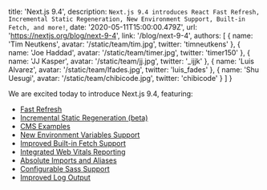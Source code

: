   title: 'Next.js 9.4',
  description: `Next.js 9.4 introduces React Fast Refresh, Incremental Static Regeneration, New Environment Support, Built-in Fetch, and more!`,
  date: '2020-05-11T15:00:00.479Z',
  url: 'https://nextjs.org/blog/next-9-4',
  link: '/blog/next-9-4',
  authors: [
    {
      name: 'Tim Neutkens',
      avatar: '/static/team/tim.jpg',
      twitter: 'timneutkens'
    },
    {
      name: 'Joe Haddad',
      avatar: '/static/team/timer.jpg',
      twitter: 'timer150'
    },
    {
      name: 'JJ Kasper',
      avatar: '/static/team/jj.jpg',
      twitter: '_ijjk'
    },
    {
      name: 'Luis Alvarez',
      avatar: '/static/team/lfades.jpg',
      twitter: 'luis_fades'
    },
    {
      name: 'Shu Uesugi',
      avatar: '/static/team/chibicode.jpg',
      twitter: 'chibicode'
    }
  ]
}

We are excited today to introduce Next.js 9.4, featuring:

- [Fast Refresh](#fast-refresh)
- [Incremental Static Regeneration (beta)](#incremental-static-regeneration-beta)
- [CMS Examples](#cms-examples)
- [New Environment Variables Support](#new-environment-variables-support)
- [Improved Built-in Fetch Support](#improved-built-in-fetch-support)
- [Integrated Web Vitals Reporting](#integrated-web-vitals-reporting)
- [Absolute Imports and Aliases](#absolute-imports-and-aliases)
- [Configurable Sass Support](#configurable-sass-support)
- [Improved Log Output](#improved-log-output)
